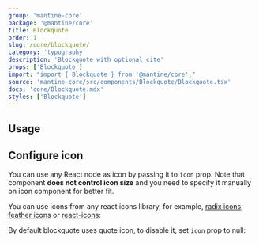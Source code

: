 ```yaml
---
group: 'mantine-core'
package: '@mantine/core'
title: Blockquote
order: 1
slug: /core/blockquote/
category: 'typography'
description: 'Blockquote with optional cite'
props: ['Blockquote']
import: "import { Blockquote } from '@mantine/core';"
source: 'mantine-core/src/components/Blockquote/Blockquote.tsx'
docs: 'core/Blockquote.mdx'
styles: ['Blockquote']
---
```



## Usage

<Demo data={BlockquoteDemos.configurator} />

## Configure icon

You can use any React node as icon by passing it to `icon` prop.
Note that component **does not control icon size** and you need to specify it manually on icon component for better fit.

You can use icons from any react icons library, for example,
[radix icons](https://icons.modulz.app/), [feather icons](https://feathericons.com/)
or [react-icons](https://react-icons.github.io/react-icons):

<Demo data={BlockquoteDemos.icon} />

By default blockquote uses quote icon, to disable it, set `icon` prop to null:

<Demo data={BlockquoteDemos.noIcon} />
